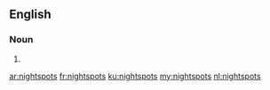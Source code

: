 ==English==

===Noun===
{{head|en}}

# {{plural of|nightspot}}

[[ar:nightspots]]
[[fr:nightspots]]
[[ku:nightspots]]
[[my:nightspots]]
[[nl:nightspots]]